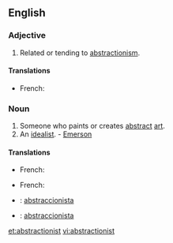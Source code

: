 ==English==

===Adjective===
{{en-adjective}}

# Related or tending to [[abstractionism]].

====Translations====
{{trans-top|Related to abstract art}}
* French: {{t+|fr|abstractionniste|m|f}}
{{trans-mid}}
{{trans-bottom}}

===Noun===
{{en-noun}}

# Someone who paints or creates [[abstract]] [[art]].
# An [[idealist]]. - [[Emerson]]

====Translations====
{{trans-top|someone who paints or creates abstract art}}
* French: {{t+|fr|abstractionniste|m|f}}
{{trans-mid}}
{{trans-bottom}}

{{trans-top|an idealist}}
* French: {{t+|fr|idéaliste|m|f}}
{{trans-mid}}
{{trans-bottom}}

{{checktrans-top}}
* {{ttbc|Catalan}}: [[abstraccionista]]
* {{ttbc|Spanish}}: [[abstraccionista]]
{{checktrans-bottom}}

[[et:abstractionist]]
[[vi:abstractionist]]